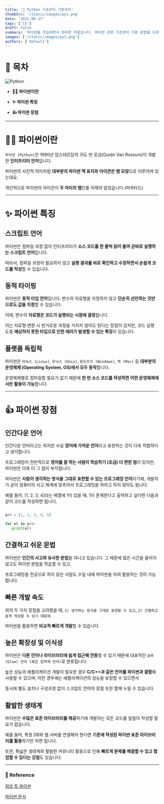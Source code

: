 ```yaml
---
title: '🐍 Python 기초부터 기본까지'
thumbSrc: '/static/images/py1.png'
date: '2021-06-17'
tags: ['CS']
draft: false
summary: '파이썬을 학습하면서 정리한 자료입니다. 파이썬 관련 기초부터 기본 문법을 다루고 있습니다.'
images: ['/static/images/py1.png']
authors: ['default']
---
```


# 📌 목차

![Python](/static/images/py1.png)

- **💁🏻 파이썬이란**

- **✨ 파이썬 특징**

- **👍 파이썬 장점**

---

# 💁🏻 파이썬이란

`파이썬 (Python)`은 1990년 암스테르담의 귀도 반 로섬(Guido Van Rossum)이 개발한 **인터프리터 언어**입니다.

파이썬의 사전적 의미처럼 **대부분의 파이썬 책 표지와 아이콘은 뱀 모양**으로 이루어져 있는데요.

개인적으로 파이썬의 아이콘이 **두 마리의 뱀**인줄 이제야 알았습니다 (머쓱타드)

---

# ✨ 파이썬 특징

## 스크립트 언어

파이썬은 컴파일 과정 없이 인터프리터가 **소스 코드를 한 줄씩 읽어 들여 곧바로 실행하는 스크립트 언어**입니다.

따라서, 컴파일 과정이 필요하지 않고 **실행 결과를 바로 확인하고 수정하면서 손쉽게 코드를 작성**할 수 있습니다.

## 동적 타이핑

파이썬은 **동적 타입 언어**입니다. 변수의 자료형을 지정하지 않고 **단순히 선언하는 것만으로도 값을 지정**할 수 있습니다.

이때, 변수의 **자료형은 코드가 실행되는 시점에 결정**됩니다.

이는 자료형 변환 시 번거로운 과정을 거치지 않아도 된다는 장점이 있지만, 코드 실행 도중 **예상하지 못한 타입으로 인한 에러가 발생할 수 있는 특징**이 있습니다.

## 플랫폼 독립적

파이썬은 `리눅스 (Linux)`, `유닉스 (Unix)`, `윈도우즈 (Windows)`, `맥 (Mac)` 등 **대부분의 운영체제 (Operating System, OS)에서 모두 동작**합니다.

운영체제별로 컴파일할 필요가 없기 때문에 **한 번 소스 코드를 작성하면 어떤 운영체제에서든 활용이 가능**합니다.

---

# 👍 파이썬 장점

## 인간다운 언어

인간다운 언어라고는 하지만 사실 **영어에 가까운 언어**라고 표현하는 것이 더욱 적합하다고 생각합니다.

프로그래밍이 전반적으로 **영어를 잘 하는 사람이 학습하기 (조금) 더 편한 점**이 있지만, 파이썬은 더욱 더 그 점이 부각됩니다.

파이썬은 **사람이 생각하는 방식을 그대로 표현할 수 있는 프로그래밍 언어**이기에, 개발자가 굳이 컴퓨터의 사고 체계에 맞추어서 프로그래밍을 하려고 하지 않아도 됩니다.

예를 들어, [1, 2, 3, 4]라는 배열에 1이 있을 때, 1이 존재한다고 출력하고 싶다면 다음과 같이 코드를 작성하면 됩니다.

```python

arr = [1, 2, 3, 4, 5]

for el in arr:
   print(el)

```

## 간결하고 쉬운 문법

파이썬은 **인간의 사고와 유사한 문법**을 지니고 있습니다. 그 때문에 많은 시간을 들이지 않고도 파이썬 문법을 학습할 수 있고,

프로그래밍을 전공으로 하지 않은 사람도 수일 내에 파이썬을 익혀 활용하는 것이 가능합니다.

## 빠른 개발 속도

위의 두 가지 장점을 고려했을 때, `1) 생각하는 방식을 그대로 표현할 수 있고`, `2) 간결하고 쉽게 작성할 수 있기 때문에`

파이썬을 활용하면 **비교적 빠르게 개발**할 수 있습니다.

## 높은 확장성 및 이식성

파이썬은 **다른 언어나 라이브러리에 쉽게 접근해 연동**할 수 있기 때문에 대표적인 `글루 (Glue) 언어 (혹은 접착제 언어)`로 분류됩니다.

높은 성능의 애플리케이션 개발이 필요한 경우 **C/C++과 같은 언어를 파이썬과 결합**해 사용할 수 있으며, 이런 경우에는 애플리케이션의 성능을 보장할 수 있으면서

동시에 별도 설치나 구성과정 없이 스크립트 언어의 장점 또한 함께 누릴 수 있습니다.

## 활발한 생태계

파이썬은 **수많은 표준 라이브러리를 제공**하기에 개발자는 모든 코드를 일일이 작성할 필요가 없습니다.

예를 들어, 특정 DB와 웹 서버를 연결해야 한다면 **기존에 작성된 파이썬 표준 라이브러리를 활용**하기만 하면 됩니다.

또한, 폭넓은 생태계와 활발한 커뮤니티 활동으로 인해 **빠르게 문제를 해결할 수 있고 협업할 수 있다는 강점**도 있습니다.

---

### 🔗 Reference

[점프 투 파이썬](https://wikidocs.net/book/1)

[파이썬 문서](https://docs.python.org/ko/3.6/)
